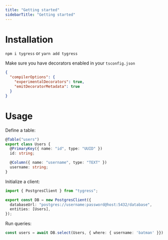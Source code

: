```yaml
---
title: "Getting started"
sidebarTitle: "Getting started"
---
```


# Installation

`npm i tygress` or `yarn add tygress`

Make sure you have decorators enabled in your `tsconfig.json`
```json
{
  "compilerOptions": {
    "experimentalDecorators": true,
    "emitDecoratorMetadata": true
  }
}
```

# Usage

Define a table:
```typescript
@Table("users")
export class Users {
  @PrimaryKey({ name: "id", type: "UUID" })
  id: string;

  @Column({ name: "username", type: "TEXT" })
  username: string;
}
```

Initialize a client:
```typescript
import { PostgresClient } from "tygress";

export const DB = new PostgresClient({
  databaseUrl: "postgres://username:password@host:5432/database",
  entities: [Users],
});
```

Run queries:
```typescript
const users = await DB.select(Users, { where: { username: 'batman' }})
```